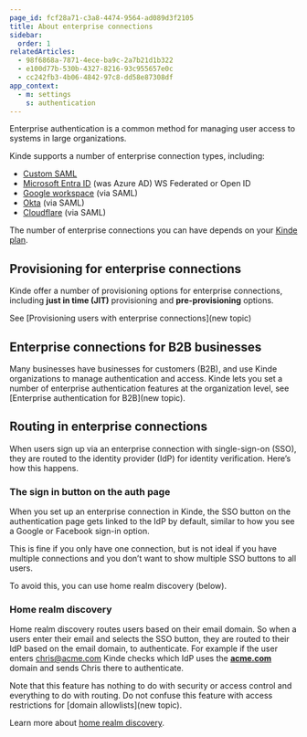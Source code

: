 ```yaml
---
page_id: fcf28a71-c3a8-4474-9564-ad089d3f2105
title: About enterprise connections
sidebar:
  order: 1
relatedArticles:
  - 98f6868a-7871-4ece-ba9c-2a7b21d1b322
  - e100d77b-530b-4327-8216-93c955657e0c
  - cc242fb3-4b06-4842-97c8-dd58e87308df
app_context:
  - m: settings
    s: authentication
---
```


Enterprise authentication is a common method for managing user access to systems in large organizations.

Kinde supports a number of enterprise connection types, including:

- [Custom SAML](/authenticate/enterprise-connections/custom-saml/)
- [Microsoft Entra ID](/authenticate/enterprise-connections/azure/) (was Azure AD) WS Federated or Open ID
- [Google workspace](/authenticate/enterprise-connections/custom-saml-google-workspace/) (via SAML)
- [Okta](/authenticate/enterprise-connections/okta-saml-connection/) (via SAML)
- [Cloudflare](/authenticate/enterprise-connections/cloudflare-saml/) (via SAML)

<Aside type="upgrade">

The number of enterprise connections you can have depends on your [Kinde plan](https://kinde.com/pricing/).

</Aside>

## Provisioning for enterprise connections

Kinde offer a number of provisioning options for enterprise connections, including **just in time (JIT)** provisioning and **pre-provisioning** options. 

See [Provisioning users with enterprise connections](new topic)

## Enterprise connections for B2B businesses

Many businesses have businesses for customers (B2B), and use Kinde organizations to manage authentication and access. Kinde lets you set a number of enterprise authentication features at the organization level, see [Enterprise authentication for B2B](new topic).

## Routing in enterprise connections

When users sign up via an enterprise connection with single-sign-on (SSO), they are routed to the identity provider (IdP) for identity verification. Here’s how this happens.

### The sign in button on the auth page

When you set up an enterprise connection in Kinde, the SSO button on the authentication page gets linked to the IdP by default, similar to how you see a Google or Facebook sign-in option. 

This is fine if you only have one connection, but is not ideal if you have multiple connections and you don’t want to show multiple SSO buttons to all users.

To avoid this, you can use home realm discovery (below). 

### Home realm discovery

Home realm discovery routes users based on their email domain. So when a users enter their email and selects the SSO button, they are routed to their IdP based on the email domain, to authenticate. For example if the user enters [chris@acme.com](mailto:chris@acme.com) Kinde checks which IdP uses the [**acme.com**](http://acme.com/) domain and sends Chris there to authenticate.

Note that this feature has nothing to do with security or access control and everything to do with routing. Do not confuse this feature with access restrictions for [domain allowlists](new topic).

Learn more about [home realm discovery](/authenticate/enterprise-connections/home-realm-discovery/).
